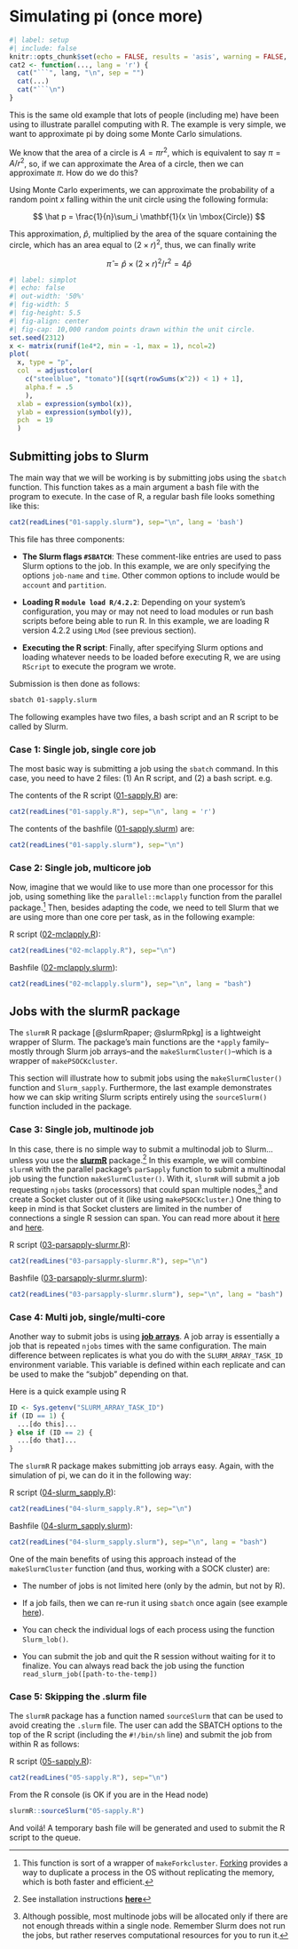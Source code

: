 # Simulating pi (once more)

```r
#| label: setup
#| include: false
knitr::opts_chunk$set(echo = FALSE, results = 'asis', warning = FALSE, comment = "")
cat2 <- function(..., lang = 'r') {
  cat("```", lang, "\n", sep = "")
  cat(...)
  cat("```\n")
}
```



This is the same old example that lots of people (including me) have been using
to illustrate parallel computing with R. The example is very simple, we want to
approximate pi by doing some Monte Carlo simulations.

We know that the area of a circle is $A = \pi r^2$, which is equivalent to say
$\pi = A/r^2$, so, if we can approximate the Area of a circle, then we can
approximate $\pi$. How do we do this?

Using Monte Carlo experiments, we can approximate the probability of a random point 
$x$ falling within the unit circle using the following formula:

$$
\hat p = \frac{1}{n}\sum_i \mathbf{1}(x \in \mbox{Circle})
$$

This approximation, $\hat p$, multiplied by the area of the square containing the circle, which
has an area equal to $(2\times r)^2$, thus, we can finally write

$$
\hat \pi = \hat p \times (2\times r)^2 / r^2 = 4 \hat p
$$

```r
#| label: simplot
#| echo: false
#| out-width: '50%'
#| fig-width: 5
#| fig-height: 5.5
#| fig-align: center
#| fig-cap: 10,000 random points drawn within the unit circle.
set.seed(2312)
x <- matrix(runif(1e4*2, min = -1, max = 1), ncol=2)
plot(
  x, type = "p",
  col  = adjustcolor(
    c("steelblue", "tomato")[(sqrt(rowSums(x^2)) < 1) + 1],
    alpha.f = .5
    ),
  xlab = expression(symbol(x)),
  ylab = expression(symbol(y)),
  pch  = 19
  )
```


## Submitting jobs to Slurm

The main way that we will be working is by submitting jobs using the `sbatch` function.
This function takes as a main argument a bash file with the program to execute.
In the case of R, a regular bash file looks something like this:

```r
cat2(readLines("01-sapply.slurm"), sep="\n", lang = 'bash')
```

This file has three components:

- **The Slurm flags `#SBATCH`**: These comment-like entries are used to pass Slurm options to the job. In this example, we are only specifying the options `job-name` and `time`. Other common options to include would be `account` and `partition`.

- **Loading R `module load R/4.2.2`**: Depending on your system's configuration, you may or may not need to load modules or run bash scripts before being able to run R. In this example, we are loading R version 4.2.2 using `LMod` (see previous section).

- **Executing the R script**: Finally, after specifying Slurm options and loading whatever needs to be loaded before executing R, we are using `RScript` to execute the program we wrote.

Submission is then done as follows:

```bash
sbatch 01-sapply.slurm
```

The following examples have two files, a bash script and an R script to be called
by Slurm.


### Case 1: Single job, single core job

The most basic way is submitting a job using the `sbatch` command. In this
case, you need to have 2 files: (1) An R script, and (2) a bash script. e.g.

The contents of the R script ([01-sapply.R](01-sapply.R){target="_blank"}) are:


```r
cat2(readLines("01-sapply.R"), sep="\n", lang = 'r')
```


The contents of the bashfile ([01-sapply.slurm](01-sapply.slurm){target="_blank"}) are:

```r
cat2(readLines("01-sapply.slurm"), sep="\n")
```
    
### Case 2: Single job, multicore job

Now, imagine that we would like to use more than one processor for this job,
using something like the `parallel::mclapply` function from the parallel package.[^mclapply]
Then, besides adapting the code, we need to tell Slurm that we are using
more than one core per task, as in the following example:

[^mclapply]: This function is sort of a wrapper of `makeForkcluster`. [Forking](https://en.wikipedia.org/w/index.php?title=Fork_(system_call)&oldid=1145232797){target="_blank"} provides a way to duplicate a process in the OS without replicating the memory, which is both faster and efficient. 

R script ([02-mclapply.R](02-mclapply.R){target="_blank"}):

```r
cat2(readLines("02-mclapply.R"), sep="\n")
```

Bashfile ([02-mclapply.slurm](02-mclapply.slurm){target="_blank"}):

```r
cat2(readLines("02-mclapply.slurm"), sep="\n", lang = "bash")
```

## Jobs with the slurmR package 

The `slurmR` R package [@slurmRpaper; @slurmRpkg] is a lightweight wrapper of Slurm. The package's main functions are the `*apply` family--mostly through Slurm job arrays--and the `makeSlurmCluster()`--which is a wrapper of `makePSOCKcluster`. 

This section will illustrate how to submit jobs using the `makeSlurmCluster()` function and `Slurm_sapply`. Furthermore, the last example demonstrates how we can skip writing Slurm scripts entirely using the `sourceSlurm()` function included in the package.

### Case 3: Single job, multinode job

In this case, there is no simple way to submit a multinodal job to Slurm... unless you use the [**slurmR**](https://github.com/USCbiostats/slurmR){target="_blank"} package.[^installingslurmr] In this example, we will combine `slurmR` with the parallel package's `parSapply` function to submit a multinodal job using the function `makeSlurmCluster()`. With it, `slurmR` will submit a job requesting `njobs` tasks (processors) that could span multiple nodes,[^notexactlymultinode] and create a Socket cluster out of it (like using `makePSOCKcluster`.) One thing to keep in mind is that Socket clusters are limited in the number of connections a single R session can span. You can read more about it [here](https://stat.ethz.ch/pipermail/r-sig-hpc/2012-May/001373.html){target="_blank"} and [here](https://github.com/HenrikBengtsson/Wishlist-for-R/issues/28){target="_blank"}.

[^installingslurmr]: See installation instructions [**here**](https://github.com/USCbiostats/slurmR#installation){target="_blank"}

[^notexactlymultinode]: Although possible, most multinode jobs will be allocated only if there are not enough threads within a single node. Remember Slurm does not run the jobs, but rather reserves computational resources for you to run it.




R script ([03-parsapply-slurmr.R](03-parsapply-slurmr.R){target="_blank"}):

```r
cat2(readLines("03-parsapply-slurmr.R"), sep="\n")
```

Bashfile ([03-parsapply-slurmr.slurm](03-parsapply-slurmr.slurm){target="_blank"}):

```r
cat2(readLines("03-parsapply-slurmr.slurm"), sep="\n", lang = "bash")
```


### Case 4: Multi job, single/multi-core

Another way to submit jobs is using [**job arrays**](https://slurm.schedmd.com/job_array.html). A job array is essentially a job that is repeated `njobs` times with the same configuration. The main difference between replicates is what you do with the `SLURM_ARRAY_TASK_ID` environment variable. This variable is defined within each replicate and can be used to make the "subjob" depending on that.

Here is a quick example using R

```r
ID <- Sys.getenv("SLURM_ARRAY_TASK_ID")
if (ID == 1) {
  ...[do this]...
} else if (ID == 2) {
  ...[do that]...
}
```

The `slurmR` R package makes submitting job arrays easy. Again, with the simulation
of pi, we can do it in the following way:

R script ([04-slurm_sapply.R](04-slurm_sapply.R){target="_blank"}):

```r
cat2(readLines("04-slurm_sapply.R"), sep="\n")
```

Bashfile ([04-slurm_sapply.slurm](04-slurm_sapply.slurm){target="_blank"}):

```r
cat2(readLines("04-slurm_sapply.slurm"), sep="\n", lang = "bash")
```


One of the main benefits of using this approach instead of the `makeSlurmCluster`
function (and thus, working with a SOCK cluster) are:

-  The number of jobs is not limited here (only by the admin, but not by R). 

-  If a job fails, then we can re-run it using `sbatch` once again (see example
   [here](https://github.com/USCbiostats/slurmR#example-2-job-resubmission){target="_blank"}).
   
-  You can check the individual logs of each process using the function `Slurm_lob()`.

-  You can submit the job and quit the R session without waiting for it to finalize.
   You can always read back the job using the function `read_slurm_job([path-to-the-temp])`
   

### Case 5: Skipping the .slurm file

The `slurmR` package has a function named `sourceSlurm` that can be used to avoid
creating the `.slurm` file. The user can add the SBATCH options to the top of 
the R script (including the `#!/bin/sh` line) and submit the job from within R
as follows:

R script ([05-sapply.R](05-sapply.R){target="_blank"}):

```r
cat2(readLines("05-sapply.R"), sep="\n")
```

From the R console (is OK if you are in the Head node)

```r
slurmR::sourceSlurm("05-sapply.R")
```

And voilá! A temporary bash file will be generated and used to submit the R script
to the queue.
